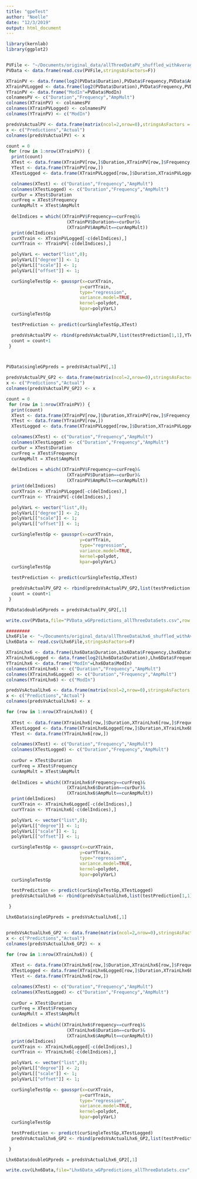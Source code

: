 ```yaml
---
title: "gpeTest"
author: "Noelle"
date: "12/3/2019"
output: html_document
---
```



```r
library(kernlab)	
library(ggplot2)


PVFile <- "~/Documents/original_data/allThreeDataPV_shuffled_withAverages_notLogged.csv"	
PVData <- data.frame(read.csv(PVFile,stringsAsFactors=F))

XTrainPV <- data.frame(log2(PVData$Duration),PVData$Frequency,PVData$AmpMult)	
XTrainPVLogged <- data.frame(log2(PVData$Duration),PVData$Frequency,PVData$AmpMult)	
YTrainPV <- data.frame("ModIn"=PVData$ModIn)
colnamesPV <- c("Duration","Frequency","AmpMult")
colnames(XTrainPV) <- colnamesPV
colnames(XTrainPVLogged) <- colnamesPV
colnames(YTrainPV) <- c("ModIn")

predsVsActualPV <- data.frame(matrix(ncol=2,nrow=0),stringsAsFactors = F)
x <- c("Predictions","Actual")
colnames(predsVsActualPV) <- x

count = 0
 for (row in 1:nrow(XTrainPV)) {
  print(count)
  XTest <- data.frame(XTrainPV[row,]$Duration,XTrainPV[row,]$Frequency,XTrainPV[row,]$AmpMult)
  YTest <- data.frame(YTrainPV[row,])
  XTestLogged <- data.frame(XTrainPVLogged[row,]$Duration,XTrainPVLogged[row,]$Frequency,XTrainPVLogged[row,]$AmpMult)

  colnames(XTest) <- c("Duration","Frequency","AmpMult")
  colnames(XTestLogged) <- c("Duration","Frequency","AmpMult")
  curDur = XTest$Duration
  curFreq = XTest$Frequency
  curAmpMult = XTest$AmpMult
  
  delIndices = which((XTrainPV$Frequency==curFreq)&
                       (XTrainPV$Duration==curDur)&
                       (XTrainPV$AmpMult==curAmpMult))
  print(delIndices)
  curXTrain <- XTrainPVLogged[-c(delIndices),]
  curYTrain <- YTrainPV[-c(delIndices),]

  polyVarL <- vector("list",0);
  polyVarL[["degree"]] <- 1;
  polyVarL[["scale"]] <- 1;
  polyVarL[["offset"]] <- 1;

  curSingleTestGp <- gausspr(x=curXTrain,
                            y=curYTrain,
                            type="regression",
                            variance.model=TRUE,
                            kernel=polydot,
                            kpar=polyVarL)
  curSingleTestGp

  testPrediction <- predict(curSingleTestGp,XTest)

  predsVsActualPV <- rbind(predsVsActualPV,list(testPrediction[1,1],YTest[1,1]))
  count = count+1
 }



PVData$singleGPpreds = predsVsActualPV[,1]

predsVsActualPV_GP2 <- data.frame(matrix(ncol=2,nrow=0),stringsAsFactors = F)
x <- c("Predictions","Actual")
colnames(predsVsActualPV_GP2) <- x

count = 0
 for (row in 1:nrow(XTrainPV)) {
  print(count)
  XTest <- data.frame(XTrainPV[row,]$Duration,XTrainPV[row,]$Frequency,XTrainPV[row,]$AmpMult)
  YTest <- data.frame(YTrainPV[row,])
  XTestLogged <- data.frame(XTrainPVLogged[row,]$Duration,XTrainPVLogged[row,]$Frequency,XTrainPVLogged[row,]$AmpMult)

  colnames(XTest) <- c("Duration","Frequency","AmpMult")
  colnames(XTestLogged) <- c("Duration","Frequency","AmpMult")
  curDur = XTest$Duration
  curFreq = XTest$Frequency
  curAmpMult = XTest$AmpMult
  
  delIndices = which((XTrainPV$Frequency==curFreq)&
                       (XTrainPV$Duration==curDur)&
                       (XTrainPV$AmpMult==curAmpMult))
  print(delIndices)
  curXTrain <- XTrainPVLogged[-c(delIndices),]
  curYTrain <- YTrainPV[-c(delIndices),]

  polyVarL <- vector("list",0);
  polyVarL[["degree"]] <- 2;
  polyVarL[["scale"]] <- 1;
  polyVarL[["offset"]] <- 1;

  curSingleTestGp <- gausspr(x=curXTrain,
                            y=curYTrain,
                            type="regression",
                            variance.model=TRUE,
                            kernel=polydot,
                            kpar=polyVarL)
  curSingleTestGp

  testPrediction <- predict(curSingleTestGp,XTest)

  predsVsActualPV_GP2 <- rbind(predsVsActualPV_GP2,list(testPrediction[1,1],YTest[1,1]))
  count = count+1
 }

PVData$doubleGPpreds = predsVsActualPV_GP2[,1]

```

```r
write.csv(PVData,file="PVData_wGPpredictions_allThreeDataSets.csv",row.names=FALSE)
```


```r
#########
Lhx6File <- "~/Documents/original_data/allThreeDataLhx6_shuffled_withAverages_notLogged.csv"	
Lhx6Data <- read.csv(Lhx6File,stringsAsFactors=F)	

XTrainLhx6 <- data.frame(Lhx6Data$Duration,Lhx6Data$Frequency,Lhx6Data$AmpMult)	
XTrainLhx6Logged <- data.frame(log2(Lhx6Data$Duration),Lhx6Data$Frequency,Lhx6Data$AmpMult)
YTrainLhx6 <- data.frame("ModIn"=Lhx6Data$ModIn)
colnames(XTrainLhx6) <- c("Duration","Frequency","AmpMult")
colnames(XTrainLhx6Logged) <- c("Duration","Frequency","AmpMult")
colnames(YTrainLhx6) <- c("ModIn")

predsVsActualLhx6 <- data.frame(matrix(ncol=2,nrow=0),stringsAsFactors = F)
x <- c("Predictions","Actual")
colnames(predsVsActualLhx6) <- x

for (row in 1:nrow(XTrainLhx6)) {
  
  XTest <- data.frame(XTrainLhx6[row,]$Duration,XTrainLhx6[row,]$Frequency,XTrainLhx6[row,]$AmpMult)
  XTestLogged <- data.frame(XTrainLhx6Logged[row,]$Duration,XTrainLhx6Logged[row,]$Frequency,XTrainLhx6Logged[row,]$AmpMult)
  YTest <- data.frame(YTrainLhx6[row,])

  colnames(XTest) <- c("Duration","Frequency","AmpMult")
  colnames(XTestLogged) <- c("Duration","Frequency","AmpMult")
  
  curDur = XTest$Duration
  curFreq = XTest$Frequency
  curAmpMult = XTest$AmpMult
  
  delIndices = which((XTrainLhx6$Frequency==curFreq)&
                       (XTrainLhx6$Duration==curDur)&
                       (XTrainLhx6$AmpMult==curAmpMult))
  print(delIndices)
  curXTrain <- XTrainLhx6Logged[-c(delIndices),]
  curYTrain <- YTrainLhx6[-c(delIndices),]

  polyVarL <- vector("list",0);
  polyVarL[["degree"]] <- 1;
  polyVarL[["scale"]] <- 1;
  polyVarL[["offset"]] <- 1;

  curSingleTestGp <- gausspr(x=curXTrain,
                            y=curYTrain,
                            type="regression",
                            variance.model=TRUE,
                            kernel=polydot,
                            kpar=polyVarL)
  curSingleTestGp

  testPrediction <- predict(curSingleTestGp,XTestLogged)
  predsVsActualLhx6 <- rbind(predsVsActualLhx6,list(testPrediction[1,1],YTest[1,1]))

 }

Lhx6Data$singleGPpreds = predsVsActualLhx6[,1]


predsVsActualLhx6_GP2 <- data.frame(matrix(ncol=2,nrow=0),stringsAsFactors = F)
x <- c("Predictions","Actual")
colnames(predsVsActualLhx6_GP2) <- x

for (row in 1:nrow(XTrainLhx6)) {
  
  XTest <- data.frame(XTrainLhx6[row,]$Duration,XTrainLhx6[row,]$Frequency,XTrainLhx6[row,]$AmpMult)
  XTestLogged <- data.frame(XTrainLhx6Logged[row,]$Duration,XTrainLhx6Logged[row,]$Frequency,XTrainLhx6Logged[row,]$AmpMult)
  YTest <- data.frame(YTrainLhx6[row,])

  colnames(XTest) <- c("Duration","Frequency","AmpMult")
  colnames(XTestLogged) <- c("Duration","Frequency","AmpMult")
  
  curDur = XTest$Duration
  curFreq = XTest$Frequency
  curAmpMult = XTest$AmpMult
  
  delIndices = which((XTrainLhx6$Frequency==curFreq)&
                       (XTrainLhx6$Duration==curDur)&
                       (XTrainLhx6$AmpMult==curAmpMult))
  print(delIndices)
  curXTrain <- XTrainLhx6Logged[-c(delIndices),]
  curYTrain <- YTrainLhx6[-c(delIndices),]

  polyVarL <- vector("list",0);
  polyVarL[["degree"]] <- 2;
  polyVarL[["scale"]] <- 1;
  polyVarL[["offset"]] <- 1;

  curSingleTestGp <- gausspr(x=curXTrain,
                            y=curYTrain,
                            type="regression",
                            variance.model=TRUE,
                            kernel=polydot,
                            kpar=polyVarL)
  curSingleTestGp

  testPrediction <- predict(curSingleTestGp,XTestLogged)
  predsVsActualLhx6_GP2 <- rbind(predsVsActualLhx6_GP2,list(testPrediction[1,1],YTest[1,1]))

 }

Lhx6Data$doubleGPpreds = predsVsActualLhx6_GP2[,1]

write.csv(Lhx6Data,file="Lhx6Data_wGPpredictions_allThreeDataSets.csv",row.names=FALSE)
```


